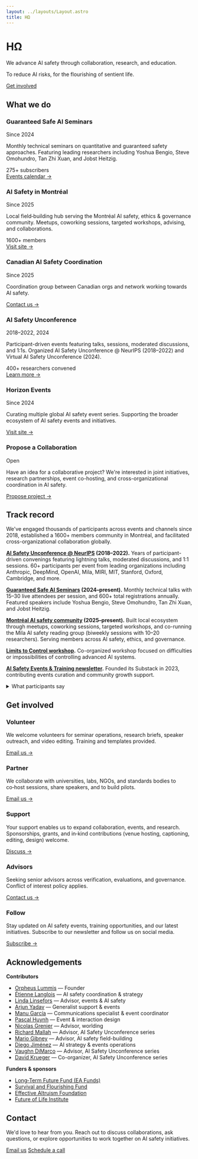 ```yaml
---
layout: ../layouts/Layout.astro
title: HΩ
---
```


<div class="hero">

# HΩ

<div class="purpose-statement">We advance AI safety <span class="purpose-detail">through collaboration, research, and education.</span></div>

<p class="mission-statement">To reduce AI risks, for the flourishing of sentient life.</p>

<div class="cta-group">
  <a href="#get-involved" class="btn btn-primary">Get involved</a>
</div>

</div>

<section id="what-we-do">

## What we do

<div class="card-grid">

<div class="card">
  <div class="card-header">
    <h3>Guaranteed Safe AI Seminars</h3>
    <span class="card-meta">Since 2024</span>
  </div>
  <p>Monthly technical seminars on quantitative and guaranteed safety approaches. Featuring leading researchers including Yoshua Bengio, Steve Omohundro, Tan Zhi Xuan, and Jobst Heitzig.</p>
  <div class="card-stats">
    <span>275+ subscribers</span>
  </div>
  <a href="https://luma.com/guaranteedsafeaiseminars" class="card-link">Events calendar →</a>
</div>

<div class="card">
  <div class="card-header">
    <h3>AI Safety in Montréal</h3>
    <span class="card-meta">Since 2025</span>
  </div>
  <p>Local field‑building hub serving the Montréal AI safety, ethics & governance community. Meetups, coworking sessions, targeted workshops, advising, and collaborations.</p>
  <div class="card-stats">
    <span>1600+ members</span>
  </div>
  <a href="https://aisafetymontreal.org" class="card-link">Visit site →</a>
</div>

<div class="card">
  <div class="card-header">
    <h3>Canadian AI Safety Coordination</h3>
    <span class="card-meta">Since 2025</span>
  </div>
  <p>Coordination group between Canadian orgs and network working towards AI safety.</p>
  <a href="mailto:team@horizonomega.org?subject=Canadian%20AI%20Safety%20Treaty" class="card-link">Contact us →</a>
</div>

<div class="card">
  <div class="card-header">
    <h3>AI Safety Unconference</h3>
    <span class="card-meta">2018–2022, 2024</span>
  </div>
  <p>Participant-driven events featuring talks, sessions, moderated discussions, and 1:1s. Organized AI Safety Unconference @ NeurIPS (2018–2022) and Virtual AI Safety Unconference (2024).</p>
  <div class="card-stats">
    <span>400+ researchers convened</span>
  </div>
  <a href="https://www.horizonevents.info/" class="card-link">Learn more →</a>
</div>

<div class="card">
  <div class="card-header">
    <h3>Horizon Events</h3>
    <span class="card-meta">Since 2024</span>
  </div>
  <p>Curating multiple global AI safety event series. Supporting the broader ecosystem of AI safety events and initiatives.</p>
  <a href="https://www.horizonevents.info/" class="card-link">Visit site →</a>
</div>

<div class="card">
  <div class="card-header">
    <h3>Propose a Collaboration</h3>
    <span class="card-meta">Open</span>
  </div>
  <p>Have an idea for a collaborative project? We're interested in joint initiatives, research partnerships, event co-hosting, and cross-organizational coordination in AI safety.</p>
  <a href="mailto:team@horizonomega.org?subject=Collaborative%20Project%20Proposal" class="card-link">Propose project →</a>
</div>

</div>

</section>

<section id="track-record">

## Track record

We've engaged thousands of participants across events and channels since 2018, established a 1600+ members community in Montréal, and facilitated cross-organizational collaboration globally.

**[AI Safety Unconference @ NeurIPS](https://www.horizonevents.info/events/ai-safety-unconference) (2018–2022).** Years of participant-driven convenings featuring lightning talks, moderated discussions, and 1:1 sessions. 60+ participants per event from leading organizations including Anthropic, DeepMind, OpenAI, Mila, MIRI, MIT, Stanford, Oxford, Cambridge, and more.

**[Guaranteed Safe AI Seminars](https://luma.com/guaranteedsafeaiseminars) (2024–present).** Monthly technical talks with 15–30 live attendees per session, and 600+ total registrations annually. Featured speakers include Yoshua Bengio, Steve Omohundro, Tan Zhi Xuan, and Jobst Heitzig.

**[Montréal AI safety community](https://aisafetymontreal.org/) (2025–present).** Built local ecosystem through meetups, coworking sessions, targeted workshops, and co-running the Mila AI safety reading group (biweekly sessions with 10–20 researchers). Serving members across AI safety, ethics, and governance.

**[Limits to Control workshop](http://limitstocontrol.org).** Co-organized workshop focused on difficulties or impossibilities of controlling advanced AI systems.

**[AI Safety Events & Training newsletter](https://aisafetyeventsandtraining.substack.com/).** Founded its Substack in 2023, contributing events curation and community growth support.

<details>
  <summary>What participants say</summary>
  <blockquote>"Helpful for keeping up with the cutting edge and for launching collaborations." — Haydn Belfield</blockquote>
  <blockquote>"Very useful to meet and talk with AI safety researchers at NeurIPS." — Esben Kran</blockquote>
  <blockquote>"A great way to meet the best people in the area and propel daring ideas forward." — Stuart Armstrong</blockquote>
  <blockquote>"Small discussion groups exposed me to new perspectives." — Adam Gleave</blockquote>
</details>

</section>

<section id="get-involved">

## Get involved

<div class="card-grid">

<div class="card">
  <h3>Volunteer</h3>
  <p>We welcome volunteers for seminar operations, research briefs, speaker outreach, and video editing. Training and templates provided.</p>
  <a href="mailto:team@horizonomega.org?subject=Volunteering" class="card-link">Email us →</a>
</div>

<div class="card">
  <h3>Partner</h3>
  <p>We collaborate with universities, labs, NGOs, and standards bodies to co‑host sessions, share speakers, and to build pilots.</p>
  <a href="mailto:team@horizonomega.org?subject=Partnership" class="card-link">Email us →</a>
</div>

<div class="card">
  <h3>Support</h3>
  <p>Your support enables us to expand collaboration, events, and research. Sponsorships, grants, and in‑kind contributions (venue hosting, captioning, editing, design) welcome.</p>
  <a href="mailto:team@horizonomega.org?subject=Support" class="card-link">Discuss →</a>
</div>

<div class="card">
  <h3>Advisors</h3>
  <p>Seeking senior advisors across verification, evaluations, and governance. Conflict of interest policy applies.</p>
  <a href="mailto:team@horizonomega.org?subject=Advisors" class="card-link">Contact us →</a>
</div>

<div class="card">
  <h3>Follow</h3>
  <p>Stay updated on AI safety events, training opportunities, and our latest initiatives. Subscribe to our newsletter and follow us on social media.</p>
  <a href="https://horizonomega.substack.com/" class="card-link">Subscribe →</a>
</div>

</div>

</section>

<section id="acknowledgements">

## Acknowledgements

**Contributors**
- [Orpheus Lummis](https://www.orpheuslummis.info/) — Founder
- [Étienne Langlois](https://ca.linkedin.com/in/%C3%A9tienne-langlois-2a3119294/en) — AI safety coordination & strategy
- [Linda Linsefors](https://www.lesswrong.com/users/linda-linsefors) — Advisor, events & AI safety
- [Arjun Yadav](https://www.arjunyadav.net/) — Generalist support & events
- [Manu García](https://www.linkedin.com/in/manu-garcía-communications-specialist) — Communications specialist & event coordinator
- [Pascal Huynh](https://www.facebook.com/pozcal) — Event & interaction design
- [Nicolas Grenier](https://en.wikipedia.org/wiki/Nicolas_Grenier_(artist)) — Advisor, worlding
- [Richard Mallah](https://www.linkedin.com/in/richardmallah/) — Advisor, AI Safety Unconference series
- [Mario Gibney](https://www.linkedin.com/in/mario-gibney-08bb7b45/) — Advisor, AI safety field-building
- [Diego Jiménez](https://co.linkedin.com/in/diegomauriciojimenez/en) — AI strategy & events operations
- [Vaughn DiMarco](https://va.ug.hn/) — Advisor, AI Safety Unconference series
- [David Krueger](https://davidscottkrueger.com/) — Co-organizer, AI Safety Unconference series

**Funders & sponsors**
- [Long‑Term Future Fund (EA Funds)](https://funds.effectivealtruism.org/funds/far-future)
- [Survival and Flourishing Fund](https://survivalandflourishing.fund/)
- [Effective Altruism Foundation](https://ea-foundation.org/)
- [Future of Life Institute](https://futureoflife.org/)

</section>

<section id="contact">

## Contact

<p>We'd love to hear from you. Reach out to discuss collaborations, ask questions, or explore opportunities to work together on AI safety initiatives.</p>

<div class="cta-group">
  <a href="mailto:team@horizonomega.org" class="btn btn-primary">Email us</a>
  <a href="https://cal.com/horizonomega" class="btn btn-secondary">Schedule a call</a>
</div>

</section>

